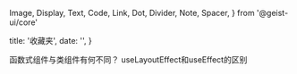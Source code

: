   Image,
  Display,
  Text,
  Code,
  Link,
  Dot,
  Divider,
  Note,
  Spacer,
} from '@geist-ui/core'

  title: '收藏夹',
  date: '',
}

<Note label={false}>
<Link target="_blank" icon block href="https://overreacted.io/zh-hans/how-are-function-components-different-from-classes/">
  <Dot /> 函数式组件与类组件有何不同？
</Link>
</Note>
<Spacer />
<Note label={false} >
<Link target="_blank" icon block href="https://zhuanlan.zhihu.com/p/348701319">
  <Dot /> useLayoutEffect和useEffect的区别
</Link>
</Note>




